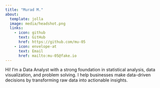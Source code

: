 ```yaml
---
title: "Murad M."
about: 
  template: jolla
  image: media/headshot.png
  links: 
    - icon: github
      text: GitHub
      href: https://github.com/mu-05
    - icon: envelope-at
      text: Email
      href: mailto:mu-05@fake.io
---
```


Hi! I'm a Data Analyst with a strong foundation in statistical analysis, data visualization, and problem solving. I help businesses make data-driven decisions by transforming raw data into actionable insights.
